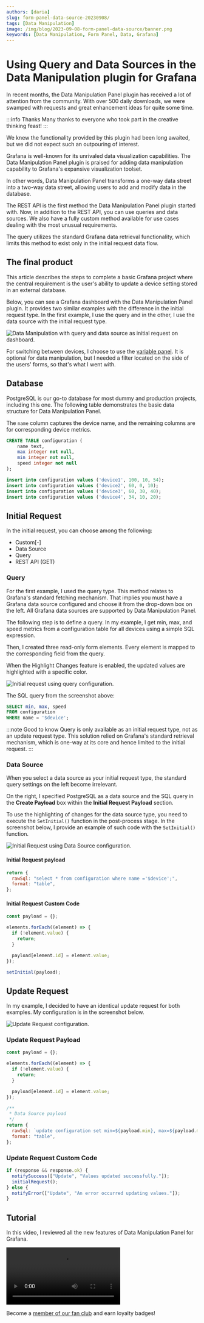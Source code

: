 ```yaml
---
authors: [daria]
slug: form-panel-data-source-20230908/
tags: [Data Manipulation]
image: /img/blog/2023-09-08-form-panel-data-source/banner.png
keywords: [Data Manipulation, Form Panel, Data, Grafana]
---
```



# Using Query and Data Sources in the Data Manipulation plugin for Grafana

In recent months, the Data Manipulation Panel plugin has received a lot of attention from the community. With over 500 daily downloads, we were swamped with requests and great enhancement ideas for quite some time.

:::info Thanks
Many thanks to everyone who took part in the creative thinking feast!
:::

We knew the functionality provided by this plugin had been long awaited, but we did not expect such an outpouring of interest.

Grafana is well-known for its unrivaled data visualization capabilities. The Data Manipulation Panel plugin is praised for adding data manipulation capability to Grafana's expansive visualization toolset.

In other words, Data Manipulation Panel transforms a one-way data street into a two-way data street, allowing users to add and modify data in the database.

The REST API is the first method the Data Manipulation Panel plugin started with. Now, in addition to the REST API, you can use queries and data sources. We also have a fully custom method available for use cases dealing with the most unusual requirements.

The query utilizes the standard Grafana data retrieval functionality, which limits this method to exist only in the initial request data flow.

## The final product

This article describes the steps to complete a basic Grafana project where the central requirement is the user's ability to update a device setting stored in an external database.

Below, you can see a Grafana dashboard with the Data Manipulation Panel plugin. It provides two similar examples with the difference in the initial request type. In the first example, I use the query and in the other, I use the data source with the initial request type.

<Image
  title="Data Manipulation with query and data source as initial request on dashboard."
  src="/img/blog/2023-09-08-form-panel-data-source/dashboard.png"
/>

For switching between devices, I choose to use the [variable panel](/plugins/volkovlabs-variable-panel/). It is optional for data manipulation, but I needed a filter located on the side of the users' forms, so that's what I went with.

## Database

PostgreSQL is our go-to database for most dummy and production projects, including this one. The following table demonstrates the basic data structure for Data Manipulation Panel.

The `name` column captures the device name, and the remaining columns are for corresponding device metrics.

```sql
CREATE TABLE configuration (
    name text,
    max integer not null,
    min integer not null,
    speed integer not null
);

insert into configuration values ('device1', 100, 10, 54);
insert into configuration values ('device2', 60, 0, 10);
insert into configuration values ('device3', 60, 30, 40);
insert into configuration values ('device4', 34, 10, 20);
```

## Initial Request

In the initial request, you can choose among the following:

- Custom[-]
- Data Source
- Query
- REST API (GET)

### Query

For the first example, I used the query type. This method relates to Grafana's standard fetching mechanism. That implies you must have a Grafana data source configured and choose it from the drop-down box on the left. All Grafana data sources are supported by Data Manipulation Panel.

The following step is to define a query. In my example, I get min, max, and speed metrics from a configuration table for all devices using a simple SQL expression.

Then, I created three read-only form elements. Every element is mapped to the corresponding field from the query.

When the Highlight Changes feature is enabled, the updated values are highlighted with a specific color.

<Image
  title="Initial request using query configuration."
  src="/img/blog/2023-09-08-form-panel-data-source/init-query.png"
/>

The SQL query from the screenshot above:

```sql
SELECT min, max, speed
FROM configuration
WHERE name = '$device';
```

:::note Good to know
Query is only available as an initial request type, not as an update request type. This solution relied on Grafana's standard retrieval mechanism, which is one-way at its core and hence limited to the initial request.
:::

### Data Source

When you select a data source as your initial request type, the standard query settings on the left become irrelevant.

On the right, I specified PostgreSQL as a data source and the SQL query in the **Create Payload** box within the **Initial Request Payload** section.

To use the highlighting of changes for the data source type, you need to execute the `SetInitial()` function in the post-process stage. In the screenshot below, I provide an example of such code with the `SetInitial()` function.

<Image
  title="Initial Request using Data Source configuration."
  src="/img/blog/2023-09-08-form-panel-data-source/init-ds.png"
/>

#### Initial Request payload

```js
return {
  rawSql: "select * from configuration where name ='$device';",
  format: "table",
};
```

#### Initial Request Custom Code

```js
const payload = {};

elements.forEach((element) => {
  if (!element.value) {
    return;
  }

  payload[element.id] = element.value;
});

setInitial(payload);
```

## Update Request

In my example, I decided to have an identical update request for both examples. My configuration is in the screenshot below.

<Image
  title="Update Request configuration."
  src="/img/blog/2023-09-08-form-panel-data-source/update.png"
/>

### Update Request Payload

```js
const payload = {};

elements.forEach((element) => {
  if (!element.value) {
    return;
  }

  payload[element.id] = element.value;
});

/**
 * Data Source payload
 */
return {
  rawSql: `update configuration set min=${payload.min}, max=${payload.max}, speed=${payload.speed} where name='$device'`,
  format: "table",
};
```

### Update Request Custom Code

```js
if (response && response.ok) {
  notifySuccess(["Update", "Values updated successfully."]);
  initialRequest();
} else {
  notifyError(["Update", "An error occurred updating values."]);
}
```

## Tutorial

In this video, I reviewed all the new features of Data Manipulation Panel for Grafana.

<Video
  src="https://www.youtube.com/embed/hVy9NfFiI5U"
  title="Use REST API, data Source, and queries to manipulate your data."
/>

Become a [member of our fan club](https://www.youtube.com/channel/UCQadniwbukI6ZmTN2oTTb-g/join) and earn loyalty badges!
